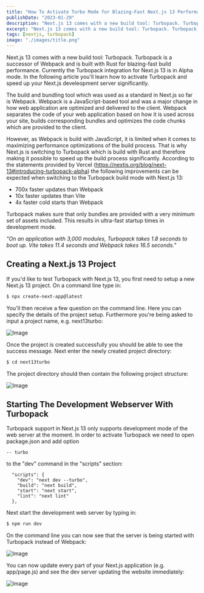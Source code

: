 ```yaml
---
title: "How To Activate Turbo Mode for Blazing-Fast Next.js 13 Performance"
publishDate: "2023-01-29"
description: "Next.js 13 comes with a new build tool: Turbopack. Turbopack is a successor of Webpack and is built with Rust for blazing-fast build performance. Currently the Turbopack integration for Next.js 13 is in Alpha mode. In the following article you'll learn how to activate Turbopack and speed up your Next.js develeopment server significantly."
excerpt: "Next.js 13 comes with a new build tool: Turbopack. Turbopack is a successor of Webpack and is built with Rust for blazing-fast build performance. Currently the Turbopack integration for Next.js 13 is in Alpha mode. In the following article you'll learn how to activate Turbopack and speed up your Next.js develeopment server significantly."
tags: [nextjs, turbopack]
image: "./images/title.png"
---
```


Next.js 13 comes with a new build tool: Turbopack. Turbopack is a successor of Webpack and is built with Rust for blazing-fast build performance. Currently the Turbopack integration for Next.js 13 is in Alpha mode. In the following article you'll learn how to activate Turbopack and speed up your Next.js develeopment server significantly.

The build and bundling tool which was used as a standard in Next.js so far is Webpack. Webpack is a JavaScript-based tool and was a major change in how web application are optimized and delivered to the client. Webpack separates the code of your web application based on how it is used across your site, builds corresponding bundles and optimizes the code chunks which are provided to the client.

However, as Webpack is build with JavaScript, it is limited when it comes to maximizing performance optimizations of the build process. That is why Next.js is switching to Turbopack which is build with Rust and therefore making it possible to speed up the build process significantly. According to the statements provided by Vercel (https://nextjs.org/blog/next-13#introducing-turbopack-alpha) the following improvements can be expected when switching to the Turbopack build mode with Next.js 13:

* 700x faster updates than Webpack
* 10x faster updates than Vite
* 4x faster cold starts than Webpack

Turbopack makes sure that only bundles are provided with a very minimum set of assets included. This results in ultra-fast startup times in development mode.

_"On an application with 3,000 modules, Turbopack takes 1.8 seconds to boot up. Vite takes 11.4 seconds and Webpack takes 16.5 seconds."_

## Creating a Next.js 13 Project

If you'd like to test Turbopack with Next.js 13, you first need to setup a new Next.js 13 project. On a command line type in:

```bash
$ npx create-next-app@latest
```

You'll then receive a few question on the command line. Here you can specify the details of the project setup. Furthermore you're being asked to input a project name, e.g. next13turbo:

![Image](images/10.png)

Once the project is created successfully you should be able to see the success message. Next enter the newly created project directory:

```bash
$ cd next13turbo
```

The project directory should then contain the following project structure:

![Image](images/20.png)

## Starting The Development Webserver With Turbopack

Turbopack support in Next.js 13 only supports development mode of the web server at the moment. In order to activate Turbopack we need to open package.json and add option

```
-- turbo
```

to the "dev" command in the "scripts" section:

```
  "scripts": {
    "dev": "next dev --turbo",
    "build": "next build",
    "start": "next start",
    "lint": "next lint"
  },
```

Next start the development web server by typing in:

```bash
$ npm run dev
```

On the command line you can now see that the server is being started with Turbopack instead of Webpack:

![Image](images/30.png)

You can now update every part of your Next.js application (e.g. app/page.js) and see the dev server updating the website immediately:

![Image](images/40.png)